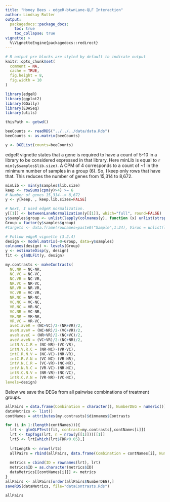 ```yaml
---
title: "Honey Bees - edgeR-btwnLane-QLF Interaction"
author: Lindsay Rutter
output:
  packagedocs::package_docs:
    toc: true
    toc_collapse: true
vignette: >
  %\VignetteEngine{packagedocs::redirect}
---
```

  
<meta http-equiv="content-type" content="text/html;charset=utf-8" />
  
```r
# R output pre blocks are styled by default to indicate output
knitr::opts_chunk$set(
  comment = NA,
  cache = TRUE,
  fig.height = 8,
  fig.width = 10
)
```

```r
library(edgeR)
library(ggplot2)
library(GGally)
library(EDASeq)
library(utils)

thisPath <- getwd()

beeCounts <- readRDS("../../../data/data.Rds")
beeCounts <- as.matrix(beeCounts)

y <- DGEList(counts=beeCounts)
```

edgeR vignette states that a gene is required to have a count of 5-10 in a library to be considered expressed in that library. Here minLib is equal to `r min(y$samples$lib.size)`. A CPM of 4 corresponds to a count of ~1 in the minimum number of samples in a group (6). So, I keep only rows that have that. This reduces the number of genes from 15,314 to 8,672.

```r
minLib <- min(y$samples$lib.size)
keep <- rowSums(cpm(y)>4) >= 6
# Number of genes 15,314--> 8,672
y <- y[keep, , keep.lib.sizes=FALSE]

# Next, I used edgeR normalization.
y[[1]] <- betweenLaneNormalization(y[[1]], which="full", round=FALSE)
y$samples$group <- unlist(lapply(colnames(y), function (x) unlist(strsplit(x, "[.]"))[1]))
Group = factor(y$samples$group)
#targets <- data.frame(rownames=paste0("Sample",1:24), Virus = unlist(lapply(colnames(y), function (x) substring(unlist(strsplit(x, "[.]"))[1],1,1))), Diet = unlist(lapply(colnames(countdata), function (x) substring(unlist(strsplit(x, "[.]"))[1],2,2))), Group = Group)
```

```r
# Follow edgeR vignette (3.2.4)
design <- model.matrix(~0+Group, data=y$samples)
colnames(design) <- levels(Group)
y <- estimateDisp(y, design)
fit <- glmQLFit(y, design)
```

```r
my.contrasts <- makeContrasts(
  NC.NR = NC-NR,
  NC.VC = NC-VC,
  NC.VR = NC-VR,
  NR.VC = NR-VC,
  NR.VR = NR-VR,
  VC.VR = VC-VR,
  NR.NC = NR-NC,
  VC.NC = VC-NC,
  VR.NC = VR-NC,
  VC.NR = VC-NR,
  VR.NR = VR-NR,
  VR.VC = VR-VC,
  aveC.aveR = (NC+VC)/2-(NR+VR)/2,
  aveN.aveV = (NC+NR)/2-(VC+VR)/2,
  aveR.aveC = (NR+VR)/2-(NC+VC)/2,
  aveV.aveN = (VC+VR)/2-(NC+NR)/2,
  intN.V.C.R = (NC-NR)-(VC-VR),
  intN.V.R.C = (NR-NC)-(VR-VC),
  intC.R.N.V = (NC-VC)-(NR-VR),
  intC.R.V.N = (VC-NC)-(VR-NR),
  intV.N.C.R = (VC-VR)-(NC-NR),
  intV.N.R.C = (VR-VC)-(NR-NC),
  intR.C.N.V = (NR-VR)-(NC-VC),
  intR.C.V.N = (VR-NR)-(VC-NC),
levels=design)
```

Below we save the DEGs from all pairwise combinations of treatment groups.

```r
allPairs = data.frame(Combination = character(), NumberDEG = numeric())
dataMetrics <- list()
contNames = attributes(my.contrasts)$dimnames$Contrasts

for (i in 1:(length(contNames))){
  lrt <- glmQLFTest(fit, contrast=my.contrasts[,contNames[i]])
  lrt <- topTags(lrt, n = nrow(y[[1]]))[[1]]
  lrt5 <- lrt[which(lrt$FDR<0.05),]
  
  lrtLength <- nrow(lrt5)
  allPairs = rbind(allPairs, data.frame(Combination = contNames[i], NumberDEG = lrtLength))
  
  metrics = cbind(ID = rownames(lrt), lrt)
  metrics$ID = as.character(metrics$ID)
  dataMetrics[[contNames[i]]] <- metrics
}
allPairs <- allPairs[order(allPairs$NumberDEG),]
saveRDS(dataMetrics, file="dataContrasts.Rds")
```

```r
allPairs
```